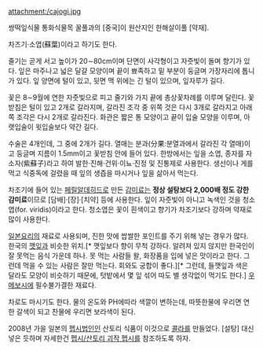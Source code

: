 attachment:/cajogi.jpg

쌍떡잎식물 통화식물목 꿀풀과의 [중국]이 원산지인 한해살이풀 [약재].

차즈기·소엽(蘇葉)이라고 하기도 한다.

줄기는 곧게 서고 높이가 20∼80cm이며 단면이 사각형이고 자줏빛이 돌며 향기가 있다. 잎은 마주나고 넓은 달걀 모양이며 끝이 뾰족하고 밑 부분이 둥글며 가장자리에 톱니가 있다. 잎 양면에 털이 있고, 뒷면 맥 위에는 긴 털이 있으며, 잎자루가 길다. 

꽃은 8∼9월에 연한 자줏빛으로 피고 줄기와 가지 끝에 총상꽃차례를 이루며 달린다. 꽃받침은 털이 있고 2개로 갈라지며, 갈라진 조각 중 위쪽 것은 다시 3개로 갈라지고 아래쪽 조각은 다시 2개로 갈라진다. 화관은 짧은 통 모양이고 끝이 입술 모양을 이루며, 아랫입술이 윗입술보다 약간 길다. 

수술은 4개인데, 그 중에 2개가 길다. 열매는 분과(分果:분열과에서 갈라진 각 열매)이고 둥글며 지름이 1.5mm이고 꽃받침 안에 들어 있다. 한방에서는 잎을 소엽, 종자를 자소자(紫蘇子)라고 하여 발한·진해·건위·이뇨·진정 및 진통제로 사용한다. 생선이나 게를 먹고 식중독에 걸렸을 때 잎의 생즙을 마시거나 잎을 삶아서 먹는다. 

차조기에 들어 있는 [[페릴알데히드]]로 만든 [[감미료]]는 '''정상 설탕보다 2,000배 정도 강한 감미료'''이므로 [담배]·[장]·[치약] 등에 사용한다. 잎이 자줏빛이 아니고 녹색인 것을 청소엽(for. viridis)이라고 한다. 청소엽은 꽃이 흰색이고 향기가 차조기보다 강하며 약재로 많이 사용한다.

[[일본]]요리의 재료로 사용되며, 진한 맛에 쌉쌀한 포인트를 주기 위해 넣는 경우가 많다. 한국의 [[깻잎]]과 비슷한 위치.[* 깻잎보다 향이 무척 강하다. 알려져 있지 않지만 한국인이 잘 못먹는 음식 가운데 하나. 못 먹는 사람들 왈, 화장품을 입에 넣은 맛이라고 한다. 그런데 먹을 수 있는 사람은 잘만 먹는다. 회와도 궁합이 좋다.][* 그런데, 들깻잎과 색은 달라도 모양이 비슷하기 때문에, 텃밭에서 몇 잎 섞어 따도 별 생각없이 먹기도 한다.]  [[우메보시]]에 필수불가결한 재료다.

차로도 마시기도 한다. 물의 온도와 PH에따라 색깔이 변하는데, 따뜻한물에 우리면 연한 갈색이 되고 찬물에 우리면 보라색이 된다.

2008년 가을 일본의 [[펩시]]법인인 산토리 식품이 이것으로 [[콜라]]를 만들었다. [설탕] 대신 넣은 듯하며 자세한건 [[펩시/산토리 괴작 펩시]]를 참조하도록 하자.
